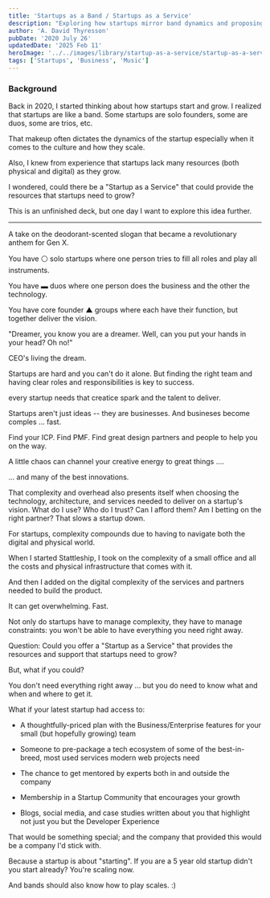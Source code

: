 ```yaml
---
title: 'Startups as a Band / Startups as a Service'
description: "Exploring how startups mirror band dynamics and proposing a 'Startup as a Service' model to provide essential resources for growth."
author: 'A. David Thyresson'
pubDate: '2020 July 26'
updatedDate: '2025 Feb 11'
heroImage: '../../images/library/startup-as-a-service/startup-as-a-service.001.jpeg'
tags: ['Startups', 'Business', 'Music']
---
```



### Background

Back in 2020, I started thinking about how startups start and grow. I realized that startups are like a band. Some startups are solo founders, some are duos, some are trios, etc.

That makeup often dictates the dynamics of the startup especially when it comes to the culture and how they scale.

Also, I knew from experience that startups lack many resources (both physical and digital) as they grow.

I wondered, could there be a "Startup as a Service" that could provide the resources that startups need to grow?

This is an unfinished deck, but one day I want to explore this idea further.

---

<MarkdownPostImage path="startup-as-a-service/startup-as-a-service.001.jpeg" alt="Startups as a Service Band" class="shadow-lg" />

A take on the deodorant-scented slogan that became a revolutionary anthem for Gen X.

<MarkdownPostImage path="startup-as-a-service/startup-as-a-service.002.jpeg" alt="Startups as a Service Band" class="shadow-lg" />

You have ⚪ solo startups where one person tries to fill all roles and play all instruments.

You have ▬ duos where one person does the business and the other the technology.

You have core founder ▲ groups where each have their function, but together deliver the vision.

<MarkdownPostImage path="startup-as-a-service/startup-as-a-service.003.jpeg" alt="Startups as a Service Band" class="shadow-lg" />

"Dreamer, you know you are a dreamer.
Well, can you put your hands in your head? Oh no!"

<MarkdownPostImage path="startup-as-a-service/startup-as-a-service.004.jpeg" alt="Startups as a Service Band" class="shadow-lg" />

CEO's living the dream.

<MarkdownPostImage path="startup-as-a-service/startup-as-a-service.005.jpeg" alt="Startups as a Service Band" class="shadow-lg" />

Startups are hard and you can't do it alone. But finding the right team and having clear roles and responsibilities is key to success.

<MarkdownPostImage path="startup-as-a-service/startup-as-a-service.006.jpeg" alt="Startups as a Service Band" class="shadow-lg" />

every startup needs that creatice spark and the talent to deliver.

<MarkdownPostImage path="startup-as-a-service/startup-as-a-service.007.jpeg" alt="Startups as a Service Band" class="shadow-lg" />

Startups aren't just ideas -- they are businesses. And busineses become comples ... fast.

Find your ICP. Find PMF. Find great design partners and people to help you on the way.

<MarkdownPostImage path="startup-as-a-service/startup-as-a-service.008.jpeg" alt="Startups as a Service Band" class="shadow-lg" />

A little chaos can channel your creative energy to great things ....

<MarkdownPostImage path="startup-as-a-service/startup-as-a-service.009.jpeg" alt="Startups as a Service Band" class="shadow-lg" />

... and many of the best innovations.

<MarkdownPostImage path="startup-as-a-service/startup-as-a-service.010.jpeg" alt="Startups as a Service Band" class="shadow-lg" />

That complexity and overhead also presents itself when choosing the technology, architecture, and services needed to deliver on a startup's vision. What do I use? Who do I trust? Can I afford them? Am I betting on the right partner? That slows a startup down.

<MarkdownPostImage path="startup-as-a-service/startup-as-a-service.011.jpeg" alt="Startups as a Service Band" class="shadow-lg" />

For startups, complexity compounds due to having to navigate both the digital and physical world.

<MarkdownPostImage path="startup-as-a-service/startup-as-a-service.012.jpeg" alt="Startups as a Service Band" class="shadow-lg" />

When I started Stattleship, I took on the complexity of a small office and all the costs and physical infrastructure that comes with it.

<MarkdownPostImage path="startup-as-a-service/startup-as-a-service.013.jpeg" alt="Startups as a Service Band" class="shadow-lg" />

And then I added on the digital complexity of the services and partners needed to build the product.

<MarkdownPostImage path="startup-as-a-service/startup-as-a-service.014.jpeg" alt="Startups as a Service Band" class="shadow-lg" />

It can get overwhelming. Fast.

Not only do startups have to manage complexity, they have to manage constraints: you won't be able to have everything you need right away.

<MarkdownPostImage path="startup-as-a-service/startup-as-a-service.019.jpeg" alt="Startups as a Service Band" class="shadow-lg" />

Question: Could you offer a "Startup as a Service" that provides the resources and support that startups need to grow?

<MarkdownPostImage path="startup-as-a-service/startup-as-a-service.020.jpeg" alt="Startups as a Service Band" class="shadow-lg" />

But, what if you could?

You don't need everything right away ... but you do need to know what and when and where to get it.

What if your latest startup had access to:

- A thoughtfully-priced plan with the Business/Enterprise features for your small (but hopefully growing) team

- Someone to pre-package a tech ecosystem of some of the best-in-breed, most used services modern web projects need

- The chance to get mentored by experts both in and outside the company

- Membership in a Startup Community that encourages your growth

- Blogs, social media, and case studies written about you that highlight not just you but the Developer Experience

That would be something special; and the company that provided this would be a company I'd stick with.

<MarkdownPostImage path="startup-as-a-service/startup-as-a-service.021.jpeg" alt="Startups as a Service Band" class="shadow-lg" />

Because a startup is about "starting". If you are a 5 year old startup didn't you start already? You're scaling now.

And bands should also know how to play scales. :)
